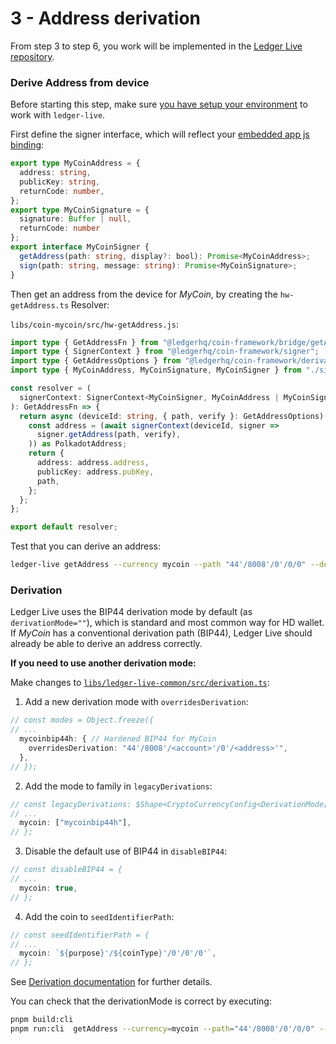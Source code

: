 # 3 - Address derivation

From step 3 to step 6, you work will be implemented in the [Ledger Live repository](https://github.com/LedgerHQ/ledger-live/tree/develop/libs/ledger-live-common).

### Derive Address from device

Before starting this step, make sure [you have setup your environment](../setup-build) to work with `ledger-live`.

First define the signer interface, which will reflect your [embedded app js binding](./js-bindings):

```ts copy
export type MyCoinAddress = {
  address: string,
  publicKey: string,
  returnCode: number,
};
export type MyCoinSignature = {
  signature: Buffer | null,
  returnCode: number
};
export interface MyCoinSigner {
  getAddress(path: string, display?: bool): Promise<MyCoinAddress>;
  sign(path: string, message: string): Promise<MyCoinSignature>;
}
```

Then get an address from the device for <i>MyCoin</i>, by creating the `hw-getAddress.ts` Resolver:

`libs/coin-mycoin/src/hw-getAddress.js`:

```ts copy
import type { GetAddressFn } from "@ledgerhq/coin-framework/bridge/getAddressWrapper";
import type { SignerContext } from "@ledgerhq/coin-framework/signer";
import type { GetAddressOptions } from "@ledgerhq/coin-framework/derivation";
import type { MyCoinAddress, MyCoinSignature, MyCoinSigner } from "./signer";

const resolver = (
  signerContext: SignerContext<MyCoinSigner, MyCoinAddress | MyCoinSignature>,
): GetAddressFn => {
  return async (deviceId: string, { path, verify }: GetAddressOptions) => {
    const address = (await signerContext(deviceId, signer =>
      signer.getAddress(path, verify),
    )) as PolkadotAddress;
    return {
      address: address.address,
      publicKey: address.pubKey,
      path,
    };
  };
};

export default resolver;
```

Test that you can derive an address:

```sh
ledger-live getAddress --currency mycoin --path "44'/8008'/0'/0/0" --derivationMode ""
```

### Derivation

Ledger Live uses the BIP44 derivation mode by default (as `derivationMode=""`), which is standard and most common way for HD wallet.
If <i>MyCoin</i> has a conventional derivation path (BIP44), Ledger Live should already be able to derive an address correctly.

**If you need to use another derivation mode:**

Make changes to [`libs/ledger-live-common/src/derivation.ts`](https://github.com/LedgerHQ/ledger-live/tree/develop/libs/ledger-live-common/src/derivation.ts):

1. Add a new derivation mode with `overridesDerivation`:
  ```ts copy
  // const modes = Object.freeze({
  // ...
    mycoinbip44h: { // Hardened BIP44 for MyCoin
      overridesDerivation: "44'/8008'/<account>'/0'/<address>'",
    },
  // });
  ```
2. Add the mode to family in `legacyDerivations`:
  ```ts copy
  // const legacyDerivations: $Shape<CryptoCurrencyConfig<DerivationMode[]>> = {
  // ...
    mycoin: ["mycoinbip44h"],
  // };
  ```
3. Disable the default use of BIP44 in `disableBIP44`:
  ```ts copy
  // const disableBIP44 = {
  // ...
    mycoin: true,
  // };
  ```
4. Add the coin to `seedIdentifierPath`:
  ```ts copy
  // const seedIdentifierPath = {
  // ...
    mycoin: `${purpose}'/${coinType}'/0'/0'/0'`,
  // };
  ```

See [Derivation documentation](https://github.com/LedgerHQ/ledger-live/wikiLLC:derivation) for further details.

You can check that the derivationMode is correct by executing:

```sh copy
pnpm build:cli
pnpm run:cli  getAddress --currency=mycoin --path="44'/8008'/0'/0/0" --derivationMode=""
```